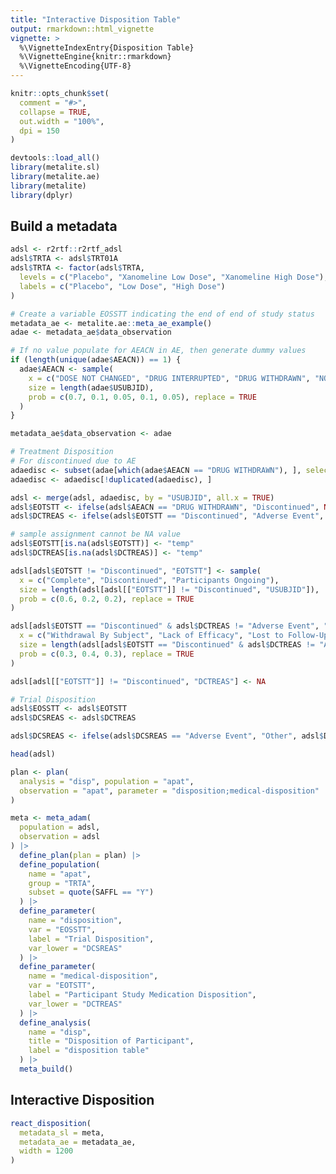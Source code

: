 ```yaml
---
title: "Interactive Disposition Table"
output: rmarkdown::html_vignette
vignette: >
  %\VignetteIndexEntry{Disposition Table}
  %\VignetteEngine{knitr::rmarkdown}
  %\VignetteEncoding{UTF-8}
---
```


```r
knitr::opts_chunk$set(
  comment = "#>",
  collapse = TRUE,
  out.width = "100%",
  dpi = 150
)
```

```r
devtools::load_all()
library(metalite.sl)
library(metalite.ae)
library(metalite)
library(dplyr)
```


## Build a metadata


```r
adsl <- r2rtf::r2rtf_adsl
adsl$TRTA <- adsl$TRT01A
adsl$TRTA <- factor(adsl$TRTA,
  levels = c("Placebo", "Xanomeline Low Dose", "Xanomeline High Dose"),
  labels = c("Placebo", "Low Dose", "High Dose")
)

# Create a variable EOSSTT indicating the end of end of study status
metadata_ae <- metalite.ae::meta_ae_example()
adae <- metadata_ae$data_observation

# If no value populate for AEACN in AE, then generate dummy values
if (length(unique(adae$AEACN)) == 1) {
  adae$AEACN <- sample(
    x = c("DOSE NOT CHANGED", "DRUG INTERRUPTED", "DRUG WITHDRAWN", "NOT APPLICABLE", "UNKNOWN"),
    size = length(adae$USUBJID),
    prob = c(0.7, 0.1, 0.05, 0.1, 0.05), replace = TRUE
  )
}

metadata_ae$data_observation <- adae

# Treatment Disposition
# For discontinued due to AE
adaedisc <- subset(adae[which(adae$AEACN == "DRUG WITHDRAWN"), ], select = c(USUBJID, AEACN))
adaedisc <- adaedisc[!duplicated(adaedisc), ]

adsl <- merge(adsl, adaedisc, by = "USUBJID", all.x = TRUE)
adsl$EOTSTT <- ifelse(adsl$AEACN == "DRUG WITHDRAWN", "Discontinued", NA)
adsl$DCTREAS <- ifelse(adsl$EOTSTT == "Discontinued", "Adverse Event", NA)

# sample assignment cannot be NA value
adsl$EOTSTT[is.na(adsl$EOTSTT)] <- "temp"
adsl$DCTREAS[is.na(adsl$DCTREAS)] <- "temp"

adsl[adsl$EOTSTT != "Discontinued", "EOTSTT"] <- sample(
  x = c("Complete", "Discontinued", "Participants Ongoing"),
  size = length(adsl[adsl[["EOTSTT"]] != "Discontinued", "USUBJID"]),
  prob = c(0.6, 0.2, 0.2), replace = TRUE
)

adsl[adsl$EOTSTT == "Discontinued" & adsl$DCTREAS != "Adverse Event", "DCTREAS"] <- sample(
  x = c("Withdrawal By Subject", "Lack of Efficacy", "Lost to Follow-Up"),
  size = length(adsl[adsl$EOTSTT == "Discontinued" & adsl$DCTREAS != "Adverse Event", "USUBJID"]),
  prob = c(0.3, 0.4, 0.3), replace = TRUE
)

adsl[adsl[["EOTSTT"]] != "Discontinued", "DCTREAS"] <- NA

# Trial Disposition
adsl$EOSSTT <- adsl$EOTSTT
adsl$DCSREAS <- adsl$DCTREAS

adsl$DCSREAS <- ifelse(adsl$DCSREAS == "Adverse Event", "Other", adsl$DCTREAS)

head(adsl)
```

```r
plan <- plan(
  analysis = "disp", population = "apat",
  observation = "apat", parameter = "disposition;medical-disposition"
)
```

```r
meta <- meta_adam(
  population = adsl,
  observation = adsl
) |>
  define_plan(plan = plan) |>
  define_population(
    name = "apat",
    group = "TRTA",
    subset = quote(SAFFL == "Y")
  ) |>
  define_parameter(
    name = "disposition",
    var = "EOSSTT",
    label = "Trial Disposition",
    var_lower = "DCSREAS"
  ) |>
  define_parameter(
    name = "medical-disposition",
    var = "EOTSTT",
    label = "Participant Study Medication Disposition",
    var_lower = "DCTREAS"
  ) |>
  define_analysis(
    name = "disp",
    title = "Disposition of Participant",
    label = "disposition table"
  ) |>
  meta_build()
```

## Interactive Disposition
```r
react_disposition(
  metadata_sl = meta,
  metadata_ae = metadata_ae,
  width = 1200
)
```
